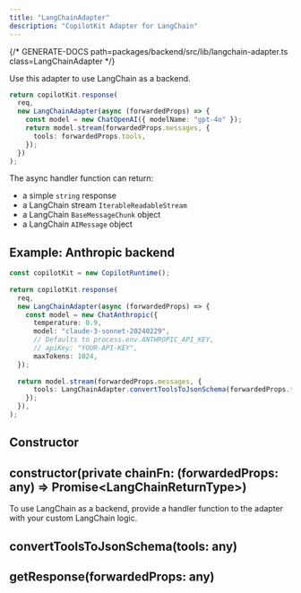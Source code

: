 ```yaml
---
title: "LangChainAdapter"
description: "CopilotKit Adapter for LangChain"
---
```


{/* GENERATE-DOCS path=packages/backend/src/lib/langchain-adapter.ts class=LangChainAdapter */}
 
Use this adapter to use LangChain as a backend.
 
```typescript
return copilotKit.response(
  req,
  new LangChainAdapter(async (forwardedProps) => {
    const model = new ChatOpenAI({ modelName: "gpt-4o" });
    return model.stream(forwardedProps.messages, {
      tools: forwardedProps.tools,
    });
  })
);
```
The async handler function can return:
 
- a simple `string` response
- a LangChain stream `IterableReadableStream`
- a LangChain `BaseMessageChunk` object
- a LangChain `AIMessage` object
 
## Example: Anthropic backend
 
```typescript
const copilotKit = new CopilotRuntime();
 
return copilotKit.response(
  req,
  new LangChainAdapter(async (forwardedProps) => {
    const model = new ChatAnthropic({
      temperature: 0.9,
      model: "claude-3-sonnet-20240229",
      // Defaults to process.env.ANTHROPIC_API_KEY,
      // apiKey: "YOUR-API-KEY",
      maxTokens: 1024,
  });
 
  return model.stream(forwardedProps.messages, {
      tools: LangChainAdapter.convertToolsToJsonSchema(forwardedProps.tools),
    });
  }),
);
```

## Constructor

## constructor(private chainFn: (forwardedProps: any) =&gt; Promise&lt;LangChainReturnType&gt;)

To use LangChain as a backend, provide a handler function to the adapter with your custom LangChain logic.

<ResponseField name="chainFn" type="(forwardedProps: any) => Promise<LangChainReturnType>" required>

</ResponseField>

## convertToolsToJsonSchema(tools: any)



<ResponseField name="tools" type="any" required>

</ResponseField>

## getResponse(forwardedProps: any)



<ResponseField name="forwardedProps" type="any" required>

</ResponseField>

